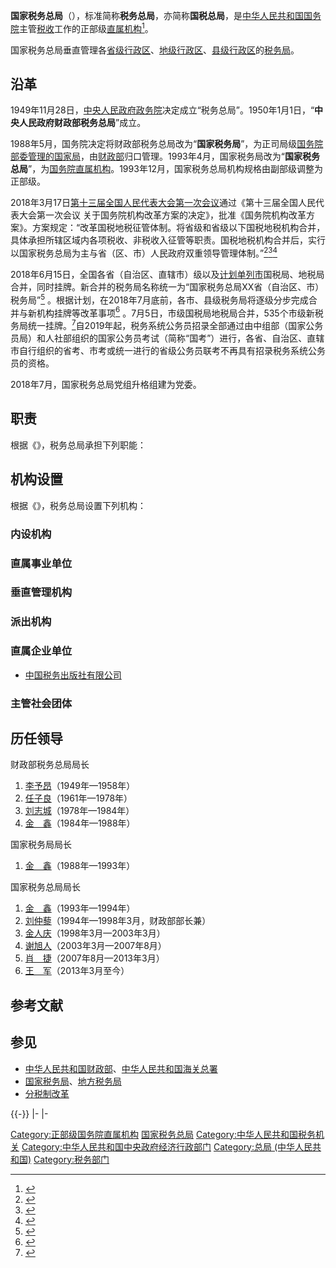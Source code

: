 {{Pathnav|中华人民共和国国务院|国务院直属机构}}
{{Infobox PRCG
|机构名称=国家税务总局
|标志1={{中华人民共和国国徽|100}}
|标志1说明=[[s:国务院关于国家行政机关和企业事业单位社会团体印章管理的规定|1999年规定]]：[[印章|印章]][[直径|直径]]5厘米，中央刊[[中华人民共和国国徽|国徽]]，由[[中华人民共和国国务院|国务院]]制发。
|标志2=State Administration of Taxation of The People's Republic of China.svg
|标志2宽度 = 180px
|标志2说明=税徽<br>{{Small|（2008年3月启用，其文字由[[周恩来|周恩来]]题写）}}
|标志3 = State Administration of Taxation of P.R.China badge.svg
|标志3说明 = 国家税务总局公务员制服帽徽
|标志3宽度 = 180px
|职位1=局长
|人员1=[[王军_(1958年)|王　军]]
|职位2=副局长
|人员2=[[姚来英|姚来英]]、{{wrap}}[[刘丽坚|刘丽坚]]、{{wrap}}[[王道树|王道树]]、{{wrap}}[[赵静_(1966年)|赵　静]]
|人数2=4
|职位3=纪检监察组长
|人员3=
|职位4=总经济师
|人员4=
|职位5=总会计师
|人员5=[[饶立新|饶立新]]
|成立时间=1950年1月
|上级机构=[[中华人民共和国国务院|中华人民共和国国务院]]
|机构类型=[[国务院直属机构|国务院直属机构]]
|行政级别=正部级
|中共本级 =中国共产党国家税务总局委员会
|本级纪检监察=[[中央纪律检查委员会国家监察委员会驻国家税务总局纪检监察组|中央纪委国家监委驻税务总局纪检监察组]]
|地址1=[[北京市|北京市]][[西城区|西城区]][[枣林前街|枣林前街]]68号
|邮编1=100053
|地址2=[[北京市|北京市]][[海淀区|海淀区]][[羊坊店街道|羊坊店]]西路5号
|邮编2=100038
|电话0=12366
|官网={{URL|http://www.chinatax.gov.cn/}}
|image1=State Taxation Administration Baizhifang Offices (20220401143717).jpg
|caption1=位于枣林前街68号的国家税务总局
}}

'''国家税务总局'''（{{lang-en|State Taxation Administration}}），标准简称'''税务总局'''，亦简称'''国税总局'''，是[[中华人民共和国国务院|中华人民共和国国务院]]主管[[税收|税收]]工作的正部级[[国务院直属机构|直属机构]]<ref name="官方简称">{{cite web |author1=海口市档案局 |title=关于转发国务院机构简称的通知 |url=http://www.haikou.gov.cn/xxgk/szfbjxxgk/zfgb/2008zfgb/2008nd12q/201103/t20110306_187419.html |website=海口市人民政府 |accessdate=2018-10-03 |location=北京 |language=zh-cn |archive-date=2013-12-26 |archive-url=https://web.archive.org/web/20131226072835/http://www.haikou.gov.cn/xxgk/szfbjxxgk/zfgb/2008zfgb/2008nd12q/201103/t20110306_187419.html |dead-url=no }}</ref>。

国家税务总局垂直管理各[[省级行政区|省级行政区]]、[[地级行政区|地级行政区]]、[[县级行政区|县级行政区]]的[[税务局|税务局]]。

== 沿革 ==
1949年11月28日，[[中央人民政府政务院|中央人民政府政务院]]决定成立“税务总局”。1950年1月1日，“'''中央人民政府财政部税务总局'''”成立。

1988年5月，国务院决定将财政部税务总局改为“'''国家税务局'''”，为正司局级[[国务院部委管理的国家局|国务院部委管理的国家局]]，由[[中华人民共和国财政部|财政部]]归口管理。1993年4月，国家税务局改为“'''国家税务总局'''”，为[[国务院直属机构|国务院直属机构]]。1993年12月，国家税务总局机构规格由副部级调整为正部级。

2018年3月17日[[第十三届全国人民代表大会第一次会议|第十三届全国人民代表大会第一次会议]]通过《第十三届全国人民代表大会第一次会议
关于国务院机构改革方案的决定》，批准《国务院机构改革方案》。方案规定：“改革国税地税征管体制。将省级和省级以下国税地税机构合并，具体承担所辖区域内各项税收、非税收入征管等职责。国税地税机构合并后，实行以国家税务总局为主与省（区、市）人民政府双重领导管理体制。”<ref>{{Cite web |url = http://www.npc.gov.cn/npc/dbdhhy/13_1/2018-03/14/content_2048552.htm |title = 关于国务院机构改革方案的说明——2018年3月13日在第十三届全国人民代表大会第一次会议上 |author = 王勇 |date = 2018-03-13 |publisher = 中国人大网 |language =  |accessdate =  |quote =  |archive-url = https://web.archive.org/web/20180609103422/http://www.npc.gov.cn/npc/dbdhhy/13_1/2018-03/14/content_2048552.htm |archive-date = 2018年6月9日 |dead-url = yes }}</ref><ref>{{Cite web|url =  http://www.npc.gov.cn/npc/xinwen/2018-03/17/content_2049996.htm|title =  第十三届全国人民代表大会第一次会议关于国务院机构改革方案的决定|author =  |date =  2018-03-17|publisher =  中国人大网|language =  |accessdate =  |quote =  |archive-url =  https://web.archive.org/web/20180318120500/http://www.npc.gov.cn/npc/xinwen/2018-03/17/content_2049996.htm|archive-date =  2018-03-18|dead-url =  yes}}</ref><ref>{{Cite web|url =  http://www.npc.gov.cn/npc/xinwen/2018-03/18/content_2050371.htm|title =  国务院机构改革方案|author =  |date =  2018-03-17|publisher =  中国人大网|language =  |accessdate =  |quote =  |archive-url =  https://web.archive.org/web/20180318120458/http://www.npc.gov.cn/npc/xinwen/2018-03/18/content_2050371.htm|archive-date =  2018-03-18|dead-url =  yes}}</ref> 

2018年6月15日，全国各省（自治区、直辖市）级以及[[计划单列市|计划单列市]]国税局、地税局合并，同时挂牌。新合并的税务局名称统一为“国家税务总局XX省（自治区、市）税务局”<ref>{{Cite web|url =http://news.sina.com.cn/o/2018-06-15/doc-ihcyszrz6665036.shtml|title =今天，全国省级新税务机构统一挂牌|author =|date =2018-06-15|publisher =人民日报客户端|language =|accessdate =|quote =|archive-date =2018-06-15|archive-url =https://web.archive.org/web/20180615111905/http://news.sina.com.cn/o/2018-06-15/doc-ihcyszrz6665036.shtml|dead-url =no}}</ref> 。根据计划，在2018年7月底前，各市、县级税务局将逐级分步完成合并与新机构挂牌等改革事项<ref>{{Cite web|url =http://www.cs.com.cn/xwzx/201806/t20180615_5824324.html|title =全国省级新税务机构今统一挂牌 7月底前市、县级税务局完成新机构挂牌|author =|date =2018-06-15|publisher =上证报APP|language =|accessdate =|quote =|archive-date =2018-06-15|archive-url =https://web.archive.org/web/20180615111302/http://www.cs.com.cn/xwzx/201806/t20180615_5824324.html|dead-url =no}}</ref> 。7月5日，市级国税局地税局合并，535个市级新税务局统一挂牌。<ref>{{cite news |title=全国各市级国税局地税局合并，535个市级新税务局统一挂牌 |url=http://news.sina.com.cn/o/2018-07-05/doc-ihevauxk8482838.shtml |agency=澎湃新闻 |date=2018-07-05 |accessdate=2018-07-07 |archive-date=2018-07-07 |archive-url=https://web.archive.org/web/20180707125114/http://news.sina.com.cn/o/2018-07-05/doc-ihevauxk8482838.shtml |dead-url=no }}</ref>自2019年起，税务系统公务员招录全部通过由中组部（国家公务员局）和人社部组织的国家公务员考试（简称“国考”）进行，各省、自治区、直辖市自行组织的省考、市考或统一进行的省级公务员联考不再具有招录税务系统公务员的资格。

2018年7月，国家税务总局党组升格组建为党委。

==职责==
根据《{{s|国家税务总局职能配置、内设机构和人员编制规定}}》，税务总局承担下列职能：
{{columns-list|2|
# 具体起草税收法律法规草案及实施细则并提出税收政策建议，与财政部共同上报和下发，制订贯彻落实的措施。负责对税收法律法规执行过程中的征管和一般性税政问题进行解释，事后向财政部备案。
# 承担组织实施税收及社会保险费、有关非税收入的征收管理责任，力争税费应收尽收。
# 参与研究宏观经济政策、中央与地方的税权划分并提出完善分税制的建议，研究税负总水平并提出运用税收手段进行宏观调控的建议。
# 负责组织实施税收征收管理体制改革，起草税收征收管理法律法规草案并制定实施细则，制定和监督执行税收业务、征收管理的规章制度，监督检查税收法律法规、政策的贯彻执行。
# 负责规划和组织实施纳税服务体系建设，制定纳税服务管理制度，规范纳税服务行为，制定和监督执行纳税人权益保障制度，保护纳税人合法权益，履行提供便捷、优质、高效纳税服务的义务，组织实施税收宣传，拟订税务师管理政策并监督实施。
# 组织实施对纳税人进行分类管理和专业化服务，组织实施对大型企业的纳税服务和税源管理。
# 负责编报税收收入中长期规划和年度计划，开展税源调查，加强税收收入的分析预测，组织办理税收减免等具体事项。
# 负责制定税收管理信息化制度，拟订税收管理信息化建设中长期规划，组织实施金税工程建设。
# 开展税收领域的国际交流与合作，参加国家（地区）间税收关系谈判，草签和执行有关的协议、协定。
# 办理进出口商品的税收及出口退税业务。
# 以税务总局为主、与省区市党委和政府对全国税务系统实行双重领导。
# 承办党中央、国务院交办的其他事项。
}}

== 机构设置 ==
根据《{{s|国家税务总局职能配置、内设机构和人员编制规定}}》，税务总局设置下列机构：
=== 内设机构 ===
{{columns-list|2|
* [[国家税务总局办公厅|办公厅]]
* [[国家税务总局政策法规司|政策法规司]]
* [[国家税务总局货物和劳务税司|货物和劳务税司]]
* [[国家税务总局所得税司|所得税司]]
* [[国家税务总局财产和行为税司|财产和行为税司]]
* [[国家税务总局国际税务司|国际税务司]]
* [[国家税务总局社会保险费司|社会保险费司（非税收入司）]]
* [[国家税务总局收入规划核算司|收入规划核算司]]
* [[国家税务总局纳税服务司|纳税服务司]]
* [[国家税务总局征管和科技发展司|征管和科技发展司]]
* [[国家税务总局大企业税收管理司|大企业税收管理司]]
* [[国家税务总局稽查局|稽查局]]
* [[国家税务总局财务管理司|财务管理司]]
* [[国家税务总局督察内审司|督察内审司]]
* [[国家税务总局人事司|人事司]]
* [[国家税务总局党建工作局|党建工作局]]
* [[中国共产党国家税务总局机关委员会|机关党委]]
* [[国家税务总局离退休干部局|离退休干部局]]
}}

=== 直属事业单位 ===
{{columns-list|2|
* [[国家税务总局教育中心|教育中心]]
* [[国家税务总局机关服务中心|机关服务中心（机关服务局）]]
* [[国家税务总局电子税务管理中心|电子税务管理中心]]
* [[国家税务总局集中采购中心|集中采购中心]]
* [[国家税务总局税收科学研究所|税收科学研究所]]
* [[国家税务总局税收宣传中心|税收宣传中心]]
* [[国家税务总局税务干部学院|税务干部学院（中共国家税务总局党校）]]
* [[中国税务_(杂志)|中国税务杂志社]]
* [[中国税务报|中国税务报社]]
}}

=== 垂直管理机构 ===
{{columns-list|2|
*[[国家税务总局北京市税务局|国家税务总局北京市税务局]]
*[[国家税务总局上海市税务局|国家税务总局上海市税务局]]
*[[国家税务总局天津市税务局|国家税务总局天津市税务局]]
*[[国家税务总局重庆市税务局|国家税务总局重庆市税务局]]
*[[国家税务总局河北省税务局|国家税务总局河北省税务局]]
*[[国家税务总局山西省税务局|国家税务总局山西省税务局]]
*[[国家税务总局吉林省税务局|国家税务总局吉林省税务局]]
*[[国家税务总局辽宁省税务局|国家税务总局辽宁省税务局]]
*[[国家税务总局黑龙江省税务局|国家税务总局黑龙江省税务局]]
*[[国家税务总局陕西省税务局|国家税务总局陕西省税务局]]
*[[国家税务总局甘肃省税务局|国家税务总局甘肃省税务局]]
*[[国家税务总局青海省税务局|国家税务总局青海省税务局]]
*[[国家税务总局山东省税务局|国家税务总局山东省税务局]]
*[[国家税务总局福建省税务局|国家税务总局福建省税务局]]
*[[国家税务总局浙江省税务局|国家税务总局浙江省税务局]]
*[[国家税务总局河南省税务局|国家税务总局河南省税务局]]
*[[国家税务总局湖北省税务局|国家税务总局湖北省税务局]]
*[[国家税务总局湖南省税务局|国家税务总局湖南省税务局]]
*[[国家税务总局江西省税务局|国家税务总局江西省税务局]]
*[[国家税务总局江苏省税务局|国家税务总局江苏省税务局]]
*[[国家税务总局安徽省税务局|国家税务总局安徽省税务局]]
*[[国家税务总局广东省税务局|国家税务总局广东省税务局]]
*[[国家税务总局海南省税务局|国家税务总局海南省税务局]]
*[[国家税务总局四川省税务局|国家税务总局四川省税务局]]
*[[国家税务总局贵州省税务局|国家税务总局贵州省税务局]]
*[[国家税务总局云南省税务局|国家税务总局云南省税务局]]
*[[国家税务总局内蒙古自治区税务局|国家税务总局内蒙古自治区税务局]]
*[[国家税务总局新疆维吾尔自治区税务局|国家税务总局新疆维吾尔自治区税务局]]
*[[国家税务总局宁夏回族自治区税务局|国家税务总局宁夏回族自治区税务局]]
*[[国家税务总局广西壮族自治区税务局|国家税务总局广西壮族自治区税务局]]
*[[国家税务总局西藏自治区税务局|国家税务总局西藏自治区税务局]]
*[[国家税务总局大连市税务局|国家税务总局大连市税务局]]（副厅级）
*[[国家税务总局宁波市税务局|国家税务总局宁波市税务局]]（副厅级）
*[[国家税务总局厦门市税务局|国家税务总局厦门市税务局]]（副厅级）
*[[国家税务总局青岛市税务局|国家税务总局青岛市税务局]]（副厅级）
*[[国家税务总局深圳市税务局|国家税务总局深圳市税务局]]（副厅级）
}}

=== 派出机构 ===
{{columns-list|2|
*[[国家税务总局税收大数据和风险管理局|国家税务总局税收大数据和风险管理局]]
*[[国家税务总局北京特派员办事处|国家税务总局北京特派员办事处（国家税务总局驻北京稽查局）]]
*[[国家税务总局沈阳特派员办事处|国家税务总局沈阳特派员办事处（国家税务总局驻沈阳稽查局）]]
*[[国家税务总局上海特派员办事处|国家税务总局上海特派员办事处（国家税务总局驻上海稽查局）]]
*[[国家税务总局广州特派员办事处|国家税务总局广州特派员办事处（国家税务总局驻广州稽查局）]]
*[[国家税务总局重庆特派员办事处|国家税务总局重庆特派员办事处（国家税务总局驻重庆稽查局）]]
*[[国家税务总局西安特派员办事处|国家税务总局西安特派员办事处（国家税务总局驻西安稽查局）]]
}}

=== 直属企业单位 ===
* [[中国税务出版社|中国税务出版社有限公司]]

=== 主管社会团体 ===
{{columns-list|2|
* [[中国注册税务师协会|中国注册税务师协会]]
* [[中国国际税收研究会|中国国际税收研究会]]
* [[中国税务学会|中国税务学会]]
}}

==历任领导==
; 财政部税务总局局长
# [[李予昂|李予昂]]（1949年—1958年）
# [[任子良|任子良]]（1961年—1978年）
# [[刘志城|刘志城]]（1978年—1984年）
# [[金鑫_(政治人物)|金　鑫]]（1984年—1988年）

; 国家税务局局长
# [[金鑫_(政治人物)|金　鑫]]（1988年—1993年）

; 国家税务总局局长
# [[金鑫_(政治人物)|金　鑫]]（1993年—1994年）
# [[刘仲藜|刘仲藜]]（1994年—1998年3月，财政部部长兼）
# [[金人庆|金人庆]]（1998年3月—2003年3月）
# [[谢旭人|谢旭人]]（2003年3月—2007年8月）
# [[肖捷|肖　捷]]（2007年8月—2013年3月）
# [[王军_(1958年)|王　军]]（2013年3月至今）

== 参考文献 ==
{{Reflist}}

== 参见 ==
{{Portal box|中华人民共和国|经济}}
* [[中华人民共和国财政部|中华人民共和国财政部]]、[[中华人民共和国海关总署|中华人民共和国海关总署]]
* [[国家税务局|国家税务局]]、[[地方税务局|地方税务局]]
* [[分税制改革|分税制改革]]

{{-}}
{{s-start}}
{{s-off|[[国务院直属机构|国务院直属机构]]}}
{{s-before|[[国家税务局|国家税务局]]}}
{{s-title|国务院税务部门|1993年4月至今}}
{{s-inc|rows=6}}
{{s-before|[[中华人民共和国财政部|中华人民共和国财政部]]|rows=3]}}
{{s-title|国务院税政调查研究部门|1998年7月4日至今}}
|-
{{s-title|国务院税法起草和法制解释部门|1998年7月4日至今}}
|-
{{s-title|国务院国有企业所得税征管部门|1998年7月4日至今}}
{{s-before|[[中华人民共和国人力资源和社会保障部|中华人民共和国人力资源和社会保障部]]}}
{{s-title|国务院社会保险费征收管理部门|2018年3月18日至今}}
{{s-before|[[中华人民共和国自然资源部|中华人民共和国自然资源部]]}}
{{s-title|国务院国有土地使用权出让收入、<br>矿产资源专项收入、海域使用金、<br>无居民海岛使用金征收管理部门|2022年1月1日至今}}
{{s-end}}
{{中国经济}}
{{国务院}}

[[Category:正部级国务院直属机构|Category:正部级国务院直属机构]]
[[Category:国家税务总局|]]
[[Category:中华人民共和国税务机关|Category:中华人民共和国税务机关]]
[[Category:中华人民共和国中央政府经济行政部门|Category:中华人民共和国中央政府经济行政部门]]
[[Category:总局_(中华人民共和国)|Category:总局 (中华人民共和国)]]
[[Category:税务部门|Category:税务部门]]